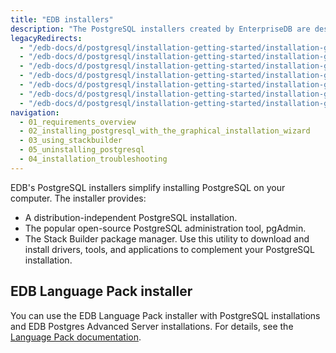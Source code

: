 ```yaml
---
title: "EDB installers"
description: "The PostgreSQL installers created by EnterpriseDB are designed to make it quick and simple to install PostgreSQL on your computer."
legacyRedirects:
  - "/edb-docs/d/postgresql/installation-getting-started/installation-guide/13.0/index.html"
  - "/edb-docs/d/postgresql/installation-getting-started/installation-guide-installers/11/toc.html"
  - "/edb-docs/d/postgresql/installation-getting-started/installation-guide-installers/12/index.html"
  - "/edb-docs/d/postgresql/installation-getting-started/installation-guide-installers/12/genindex.html"
  - "/edb-docs/d/postgresql/installation-getting-started/installation-guide-installers/9.5/toc.html"
  - "/edb-docs/d/postgresql/installation-getting-started/installation-guide-installers/9.6/toc.html"
  - "/edb-docs/d/postgresql/installation-getting-started/installation-guide-installers/10/toc.html"
navigation:
  - 01_requirements_overview
  - 02_installing_postgresql_with_the_graphical_installation_wizard
  - 03_using_stackbuilder
  - 05_uninstalling_postgresql
  - 04_installation_troubleshooting
---
```


EDB's PostgreSQL installers simplify installing PostgreSQL on your computer. The installer provides:

- A distribution-independent PostgreSQL installation.
- The popular open-source PostgreSQL administration tool, pgAdmin.
- The Stack Builder package manager. Use this utility to download and install drivers, tools, and applications to complement your PostgreSQL installation.

## EDB Language Pack installer

You can use the EDB Language Pack installer with PostgreSQL installations and EDB Postgres Advanced Server installations. For details, see the [Language Pack documentation](/language_pack/latest/).
